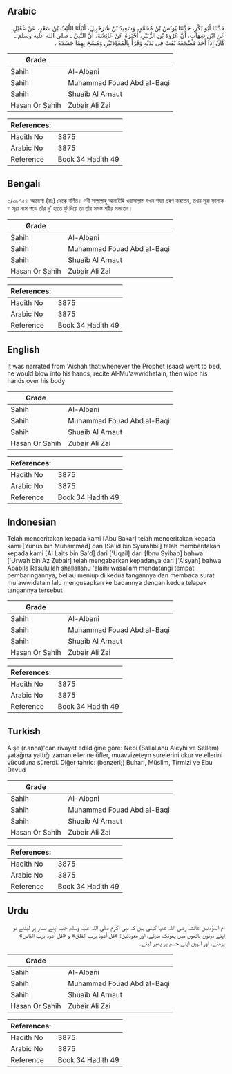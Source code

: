 ## Arabic


<div dir="rtl" lang="ar" style={{fontSize:'larger',backgroundColor:'#f8f9fa',padding:20}}>
حَدَّثَنَا أَبُو بَكْرٍ، حَدَّثَنَا يُونُسُ بْنُ مُحَمَّدٍ، وَسَعِيدُ بْنُ شُرَحْبِيلَ، أَنْبَأَنَا اللَّيْثُ بْنُ سَعْدٍ، عَنْ عُقَيْلٍ، عَنِ ابْنِ شِهَابٍ، أَنَّ عُرْوَةَ بْنَ الزُّبَيْرِ، أَخْبَرَهُ عَنْ عَائِشَةَ، أَنَّ النَّبِيَّ ـ صلى الله عليه وسلم ـ كَانَ إِذَا أَخَذَ مَضْجَعَهُ نَفَثَ فِي يَدَيْهِ وَقَرَأَ بِالْمُعَوِّذَتَيْنِ وَمَسَحَ بِهِمَا جَسَدَهُ ‏.‏
</div>
<div style={{backgroundColor:'#f8f9fa',padding:20, marginBottom: 10}}><table> <thead> <tr> <th>Grade</th> <th></th> </tr> </thead> <tbody> <tr><td>Sahih</td><td>Al-Albani</td></tr><tr><td>Sahih</td><td>Muhammad Fouad Abd al-Baqi</td></tr><tr><td>Sahih</td><td>Shuaib Al Arnaut</td></tr><tr><td>Hasan Or Sahih</td><td>Zubair Ali Zai</td></tr></tbody></table><table> <thead> <tr> <th>References:</th> <th></th> </tr> </thead> <tbody><tr><td>Hadith No</td><td>3875</td></tr><tr><td>Arabic No</td><td>3875</td></tr><tr><td>Reference</td><td>Book 34 Hadith 49</td></tr></tbody></table></div>

## Bengali


<div dir="ltr" lang="bn" style={{fontSize:'larger',backgroundColor:'#f8f9fa',padding:20}}>
৩/৩৮৭৫। আয়েশা (রাঃ) থেকে বর্ণিত। নবী সাল্লাল্লাহু আলাইহি ওয়াসাল্লাম যখন শয্যা গ্রহণ করতেন, তখন সূরা ফালাক ও সূরা নাস পড়ে তাঁর দু’ হাতে ফুঁ দিয়ে তা তাঁর সমস্ত শরীর মলতেন।
</div>
<div style={{backgroundColor:'#f8f9fa',padding:20, marginBottom: 10}}><table> <thead> <tr> <th>Grade</th> <th></th> </tr> </thead> <tbody> <tr><td>Sahih</td><td>Al-Albani</td></tr><tr><td>Sahih</td><td>Muhammad Fouad Abd al-Baqi</td></tr><tr><td>Sahih</td><td>Shuaib Al Arnaut</td></tr><tr><td>Hasan Or Sahih</td><td>Zubair Ali Zai</td></tr></tbody></table><table> <thead> <tr> <th>References:</th> <th></th> </tr> </thead> <tbody><tr><td>Hadith No</td><td>3875</td></tr><tr><td>Arabic No</td><td>3875</td></tr><tr><td>Reference</td><td>Book 34 Hadith 49</td></tr></tbody></table></div>

## English


<div dir="ltr" lang="en" style={{fontSize:'larger',backgroundColor:'#f8f9fa',padding:20}}>
It was narrated from 'Aishah that:whenever the Prophet (saas) went to bed, he would blow into his hands, recite Al-Mu'awwidhatain, then wipe his hands over his body
</div>
<div style={{backgroundColor:'#f8f9fa',padding:20, marginBottom: 10}}><table> <thead> <tr> <th>Grade</th> <th></th> </tr> </thead> <tbody> <tr><td>Sahih</td><td>Al-Albani</td></tr><tr><td>Sahih</td><td>Muhammad Fouad Abd al-Baqi</td></tr><tr><td>Sahih</td><td>Shuaib Al Arnaut</td></tr><tr><td>Hasan Or Sahih</td><td>Zubair Ali Zai</td></tr></tbody></table><table> <thead> <tr> <th>References:</th> <th></th> </tr> </thead> <tbody><tr><td>Hadith No</td><td>3875</td></tr><tr><td>Arabic No</td><td>3875</td></tr><tr><td>Reference</td><td>Book 34 Hadith 49</td></tr></tbody></table></div>

## Indonesian


<div dir="ltr" lang="id" style={{fontSize:'larger',backgroundColor:'#f8f9fa',padding:20}}>
Telah menceritakan kepada kami [Abu Bakar] telah menceritakan kepada kami [Yunus bin Muhammad] dan [Sa'id bin Syurahbil] telah memberitakan kepada kami [Al Laits bin Sa'd] dari ['Uqail] dari [Ibnu Syihab] bahwa ['Urwah bin Az Zubair] telah mengabarkan kepadanya dari ['Aisyah] bahwa Apabila Rasulullah shallallahu 'alaihi wasallam mendatangi tempat pembaringannya, beliau meniup di kedua tangannya dan membaca surat mu'awwidatain lalu mengusapkan ke badannya dengan kedua telapak tangannya tersebut
</div>
<div style={{backgroundColor:'#f8f9fa',padding:20, marginBottom: 10}}><table> <thead> <tr> <th>Grade</th> <th></th> </tr> </thead> <tbody> <tr><td>Sahih</td><td>Al-Albani</td></tr><tr><td>Sahih</td><td>Muhammad Fouad Abd al-Baqi</td></tr><tr><td>Sahih</td><td>Shuaib Al Arnaut</td></tr><tr><td>Hasan Or Sahih</td><td>Zubair Ali Zai</td></tr></tbody></table><table> <thead> <tr> <th>References:</th> <th></th> </tr> </thead> <tbody><tr><td>Hadith No</td><td>3875</td></tr><tr><td>Arabic No</td><td>3875</td></tr><tr><td>Reference</td><td>Book 34 Hadith 49</td></tr></tbody></table></div>

## Turkish


<div dir="ltr" lang="tr" style={{fontSize:'larger',backgroundColor:'#f8f9fa',padding:20}}>
Aişe (r.anha)'dan rivayet edildiğine göre: Nebi (Sallallahu Aleyhi ve Sellem) yatağına yattığı zaman ellerine üfler, muavvizeteyn surelerini okur ve ellerini vücuduna sürerdi. Diğer tahric: (benzeri;) Buhari, Müslim, Tirmizi ve Ebu Davud
</div>
<div style={{backgroundColor:'#f8f9fa',padding:20, marginBottom: 10}}><table> <thead> <tr> <th>Grade</th> <th></th> </tr> </thead> <tbody> <tr><td>Sahih</td><td>Al-Albani</td></tr><tr><td>Sahih</td><td>Muhammad Fouad Abd al-Baqi</td></tr><tr><td>Sahih</td><td>Shuaib Al Arnaut</td></tr><tr><td>Hasan Or Sahih</td><td>Zubair Ali Zai</td></tr></tbody></table><table> <thead> <tr> <th>References:</th> <th></th> </tr> </thead> <tbody><tr><td>Hadith No</td><td>3875</td></tr><tr><td>Arabic No</td><td>3875</td></tr><tr><td>Reference</td><td>Book 34 Hadith 49</td></tr></tbody></table></div>

## Urdu


<div dir="rtl" lang="ur" style={{fontSize:'larger',backgroundColor:'#f8f9fa',padding:20}}>
ام المؤمنین عائشہ رضی اللہ عنہا کہتی ہیں کہ نبی اکرم صلی اللہ علیہ وسلم جب اپنے بستر پر لیٹتے تو اپنے دونوں ہاتھوں میں پھونک مارتے، اور معوذتین: «قل أعوذ برب الفلق» و «قل أعوذ برب الناس» پڑھتے، اور انہیں اپنے جسم پر پھیر لیتے۔
</div>
<div style={{backgroundColor:'#f8f9fa',padding:20, marginBottom: 10}}><table> <thead> <tr> <th>Grade</th> <th></th> </tr> </thead> <tbody> <tr><td>Sahih</td><td>Al-Albani</td></tr><tr><td>Sahih</td><td>Muhammad Fouad Abd al-Baqi</td></tr><tr><td>Sahih</td><td>Shuaib Al Arnaut</td></tr><tr><td>Hasan Or Sahih</td><td>Zubair Ali Zai</td></tr></tbody></table><table> <thead> <tr> <th>References:</th> <th></th> </tr> </thead> <tbody><tr><td>Hadith No</td><td>3875</td></tr><tr><td>Arabic No</td><td>3875</td></tr><tr><td>Reference</td><td>Book 34 Hadith 49</td></tr></tbody></table></div>